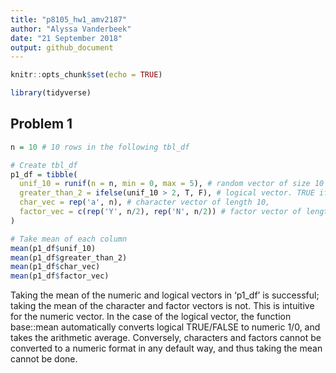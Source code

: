 ```yaml
---
title: "p8105_hw1_amv2187"
author: "Alyssa Vanderbeek"
date: "21 September 2018"
output: github_document
---
```


```r
knitr::opts_chunk$set(echo = TRUE)

library(tidyverse)
```


## Problem 1

```r
n = 10 # 10 rows in the following tbl_df

# Create tbl_df 
p1_df = tibble(
  unif_10 = runif(n = n, min = 0, max = 5), # random vector of size 10 selected from uniform [0,5]
  greater_than_2 = ifelse(unif_10 > 2, T, F), # logical vector. TRUE if value generated in unif_10 greater than 2; FALSE if less than or equal to 2
  char_vec = rep('a', n), # character vector of length 10,
  factor_vec = c(rep('Y', n/2), rep('N', n/2)) # factor vector of length 10
)

# Take mean of each column
mean(p1_df$unif_10)
mean(p1_df$greater_than_2)
mean(p1_df$char_vec)
mean(p1_df$factor_vec)
```

Taking the mean of the numeric and logical vectors in 'p1_df' is successful; taking the mean of the character and factor vectors is not. This is intuitive for the numeric vector. In the case of the logical vector, the function base::mean automatically converts logical TRUE/FALSE to numeric 1/0, and takes the arithmetic average. Conversely, characters and factors cannot be converted to a numeric format in any default way, and thus taking the mean cannot be done. 
